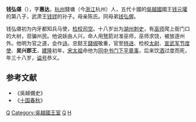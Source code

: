 '''钱弘偡'''（{{bd|929年||966年|catIdx=Q}}），字'''惠达'''，[[杭州|杭州]]錢塘（今[[浙江|浙江]]杭州）人，五代十國的[[吳越國|吳越國]]國王[[钱元瓘|钱元瓘]]的第八子，武肃王[[钱镠|钱镠]]的孙子。母亲陈氏。同母弟[[钱弘偓|钱弘偓]]。

钱弘偡初为内牙都知兵马使，[[检校|检校]][[司空|司空]]。十八岁出为[[湖州|湖州]][[刺史|刺史]]，有[[巫师|巫师]]爬上衙门口的大树，诳骗州民。他说妖由人兴，命人用[[弩|弩]]箭对准巫师，巫师求饶，被放逐州外。他明为官之道，会作[[诗|诗]]。忠懿王[[錢俶|錢俶]]敬重，官至[[特进|特进]]、检校[[太尉|太尉]]、[[宣武军节度使|宣武军节度使]]、'''吴兴郡王'''，[[建隆|建隆]]初年，[[宋太祖|宋太祖]]命他为[[同中书门下平章事|同中书门下平章事]]，后来饮[[酒|酒]]过度而死，年三十八岁，[[谥号|谥号]]恭义。
==参考文献==
*《吳越備史》
*《[[十国春秋|十国春秋]]》

[[Category:杭州人|Q]]
[[Category:吳越國王室|Category:吳越國王室]]
[[Category:五代十国官员|Q]]
[[Category:钱姓|H]]